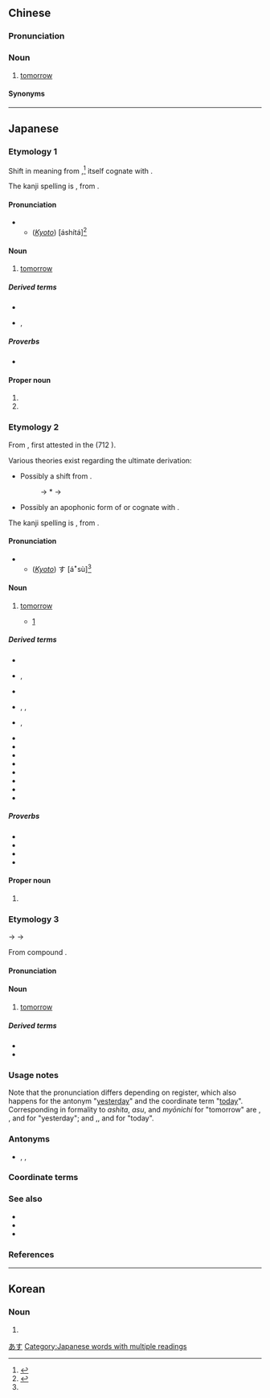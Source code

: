 {{also|明白}}
==Chinese==
{{zh-forms}}

===Pronunciation===
{{zh-pron
|m=míngrì
|c=ming4 jat6
|g='miang4 nyit6
|h=pfs=mìn-ngit
|mn=xm,qz:miâ-li̍t/zz:miâ-ji̍t/twk:bêng-ji̍t
|mn_note=bêng-ji̍t - literary
|x=min2 r6/min2 nyi6
|x_note=min2 r6 - vernacular; min2 nyi6 - literary
|cat=n
}}

===Noun===
{{zh-noun}}

# {{lb|zh|literary|or|dialectal}} [[tomorrow]]

====Synonyms====
{{zh-dial|明天}}

----

==Japanese==

===Etymology 1===
{{ja-kanjitab|yomi=juku|sort=あした}}

Shift in meaning from {{m|ja|朝|tr=ashita||[[next]] [[morning]]}},<ref>{{R:Daijisen}}</ref> itself cognate with {{m|ja||朝|tr=asa|morning}}.

The kanji spelling is {{juku|sort=あした}}, from {{bor|ja|zh|sort=あした|明日}}.

====Pronunciation====
{{ja-pron|あした|y=i|dev=2|acc=o|acc_note=''as a noun''|acc_ref=NHK,DJR|acc2=h|acc2_note=''as an adverb''|acc2_ref=NHK}}
** (''[[w:Kansai dialect|Kyoto]]'') {{overline|あした}} [áshítá]<ref name="KHK">{{R:Keihankei}}</ref>

====Noun====
{{ja-noun|あした}}

# {{lb|ja|colloquial}} [[tomorrow]]
#: {{ja-usex|'''明日'''は[[雨]]ですね。|'''あした''' は あめ です ね。|It seems like it will rain '''tomorrow'''.}}
#: {{ja-usex|'''明日'''の[[夕方]]|'''あした''' の ゆうがた|'''tomorrow''' evening}}

=====Derived terms=====
* {{ja-r|明日 天気|あした てんき}}
* {{ja-r|明日%葉|アシタ%バ|rom=-}}, {{ja-r|鹹草|アシタバ|{{taxlink|Angelica keiskei|species}}}}

=====Proverbs=====
* {{ja-r|明日は明日の風が吹く|あした は あした の かぜ が ふく|tomorrow let tomorrow's winds blow → tomorrow is a new day}}

====Proper noun====
{{ja-noun|あした}}

# {{given name|female|lang=ja|A=a|nodot=1|sort=あした}}
# {{surname|lang=ja|A=a|nodot=1|sort=あした}}

===Etymology 2===
{{ja-kanjitab|yomi=juku}}

From {{inh|ja|ojp|sort=あす|-}}, first attested in the ''{{w|Kojiki}}'' (712 {{CE}}).

Various theories exist regarding the ultimate derivation:
* Possibly a shift from {{m|ja|明かす|tr=akasu||to [[pass]]}}.
*: {{IPAfont|*/akasu/}} → *{{IPAchar|/akusu/}} → {{IPAchar|/asu/}}
* Possibly an apophonic form of or cognate with {{m|ja|朝|tr=asa||[[morning]]}}.

The kanji spelling is {{juku}}, from {{bor|ja|zh|明日}}.

====Pronunciation====
{{ja-pron|あす|y=i|acc=o|acc_note=''as a noun''|acc_ref=NHK,DJR,SMK5|acc2=h|acc2_note=''as an adverb''|acc2_ref=NHK}}
** (''[[w:Kansai dialect|Kyoto]]'') {{overline|あ}}す [áꜜsù]<ref name="KHK"/>

====Noun====
{{ja-noun|あす}}

# {{lb|ja|polite}} [[tomorrow]]
#* {{w2|ja|太宰治}}{{w2|ja|pref=「|女生徒|suf=」}} [https://www.aozora.gr.jp/cards/000035/files/275_13903.html]
#*: {{ja-usex|'''明日'''も[[また]]、[[同じ]][[日]]が[[来る]]のだろう。[[幸福]]は[[一生]]、[[来る|来]]ないのだ。[[それ]]は、[[わかる|わかって]]いる。[[けれども]]、[[きっと]][[来る]]、'''あす'''は[[来る]]、と[[信じる|信じて]][[寝る]]のが[[いい]]のでしょう。|'''あす''' も また、おなじ ひ が くる の だろう。こうふく は いっしょう、こない の だ。それ は、わかっている。けれど も、きっと くる、'''あす''' は くる、と しんじて ねる の が い.い の でしょう。}}

=====Derived terms=====
{{der-top}}
* {{ja-r|明日%明後日|あす%-あさって}}
* {{ja-r|飛鳥|^あすか|rom=-}}, {{ja-r|明日香|^あすか}}
* {{ja-r|明日知らぬ|あす しらぬ}}
* {{ja-r|翌檜|アスナロ}}, {{ja-r|明日は檜|あす は ひのき}}, {{ja-r|明日檜|あすひ|{{vern|hiba arborvitae}}}}
* {{ja-r|明日の淵%瀬|あす の ふち%せ}}, {{ja-r|明日は淵%瀬|あす は ふち%せ}}
* {{ja-r|明日は我が身|あす は わが み}}
* {{ja-r|明日をも知れぬ身|あす を も しれぬ み}}
* {{ja-r|今日%明日|きょう%-あす}}
* {{ja-r|今日か明日か|きょう か あす か}}
* {{ja-r|今日%考えて明日%語れ|きょう% かんがえて あす% かたれ}}
* {{ja-r|今日の情けは明日の仇|きょう の なさけ は あす の あだ}}
* {{ja-r|今日は人の上明日は我が身の上|きょう は ひと の うえ あす は わが み の うえ}}
* {{ja-r|今日も明日も醒め果てる|きょう も あす も さめはてる}}
{{der-bottom}}

=====Proverbs=====
* {{ja-r|今日あって明日ない身|きょう あって あす ない み}}
* {{ja-r|明日の事を言えば鬼が笑う|あす　の　こと　を　いえば　おに　が　わらう}}
* {{ja-r|今日の一針明日の十%針|きょう の ひとはり あす の と%はり}}
* {{ja-r|明日の百より今日の五十|あす　の　ひゃく　より　きょう　の　ごじゅう}}

====Proper noun====
{{ja-noun|あす}}

# {{given name|female|lang=ja|A=a|nodot=1}}

===Etymology 3===
{{ja-kanjitab|みょう|にち|yomi=goon}}
{{IPAchar|/mʲau nʲiti/}} → {{IPAchar|/mjɔːnit͡ɕi/}} → {{IPAchar|/mjoːnit͡ɕi/}}

From {{der|ja|ltc|sort=みようにち|-}} compound {{ltc-l|明日}}.

====Pronunciation====
{{ja-pron|みょうにち|y=go|acc=a|acc_ref=NHK,DJR,SMK5}}

====Noun====
{{ja-noun|みょうにち|hhira=みやうにち}}

# {{lb|ja|formal}} [[tomorrow]]

=====Derived terms=====
* {{ja-r|今明%日|こんみょう%にち}}
* {{ja-r|大%明%日|だい%みょう%にち}}

===Usage notes===
Note that the pronunciation differs depending on register, which also happens for the antonym "[[yesterday]]" and the coordinate term "[[today]]". Corresponding in formality to ''ashita'', ''asu'', and ''myōnichi'' for "tomorrow" are {{ja-l|昨日||kinō}}, {{ja-l|昨日||kiso|pos=rare}}, and {{ja-l|昨日||sakujitsu}} for "yesterday"; and {{ja-l|今日||kyō}},{{ja-l|今日||konnichi}}, and {{ja-l|本日||honjutsu}} for "today".

===Antonyms===
* {{ja-r|昨日|きのう}}, {{ja-r|昨日|さくじつ}}, {{ja-r|昨日|きそ|[[yesterday]]}}

===Coordinate terms===
{{Japanese temporal nouns}}

===See also===
* {{ja-r|明くる日|あくるひ|[[next]] [[day]]}}
* {{ja-r|翌日|よくじつ|next day}}
* {{ja-r|明き日|あきび}}

===References===
<references/>

[[Category:Japanese basic words|あす]]
[[Category:Japanese words with multiple readings]]
{{top|ja|sort=あす|Time}}

----

==Korean==
{{ko-hanjatab}}

===Noun===
{{ko-noun|hangeul=명일}}

# {{hanja form of|명일|the next day}}